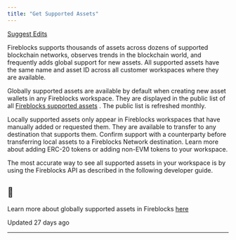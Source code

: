 ```yaml
---
title: "Get Supported Assets"
---
```


[Suggest Edits](/edit/list-supported-assets-1)

Fireblocks supports thousands of assets across dozens of supported blockchain networks, observes trends in the blockchain world, and frequently adds global support for new assets. All supported assets have the same name and asset ID across all customer workspaces where they are available.

Globally supported assets are available by default when creating new asset wallets in any Fireblocks workspace. They are displayed in the public list of all [Fireblocks supported assets](https://www.fireblocks.com/integrations/tokens/?__hstc=215458440.41821ffcb4b2553542fa87b261b6e5c5.1708429222995.1720100147941.1720113071013.58&__hssc=215458440.4.1720113071013&__hsfp=734145927) . The public list is refreshed monthly.

Locally supported assets only appear in Fireblocks workspaces that have manually added or requested them. They are available to transfer to any destination that supports them. Confirm support with a counterparty before transferring local assets to a Fireblocks Network destination. Learn more about adding ERC-20 tokens or adding non-EVM tokens to your workspace.

The most accurate way to see all supported assets in your workspace is by using the Fireblocks API as described in the following developer guide.

  
<Info>

## 📘

Learn more about globally supported assets in Fireblocks [here](https://support.fireblocks.io/hc/en-us/articles/6641409557532-Globally-supported-assets)



</Info>

Updated 27 days ago

* * *